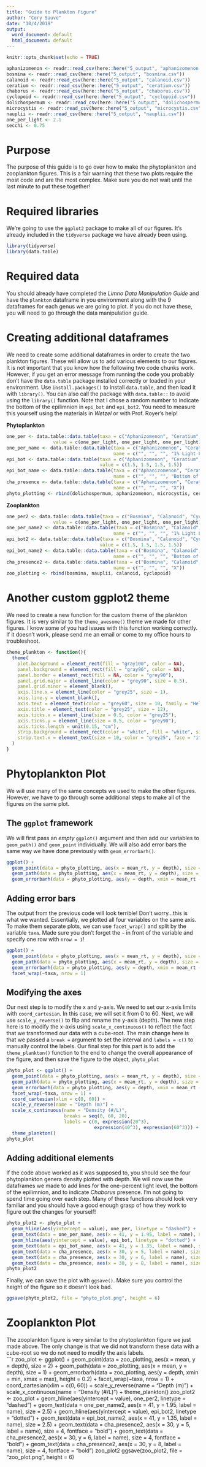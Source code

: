 ```yaml
---
title: "Guide to Plankton Figure"
author: "Cory Sauve"
date: "10/4/2019"
output:
  word_document: default
  html_document: default
---
```


```r
knitr::opts_chunk$set(echo = TRUE)
```

```r
aphanizomenon <- readr::read_csv(here::here("5_output", "aphanizomenon.csv"))
bosmina <- readr::read_csv(here::here("5_output", "bosmina.csv"))
calanoid <- readr::read_csv(here::here("5_output", "calanoid.csv"))
ceratium <- readr::read_csv(here::here("5_output", "ceratium.csv"))
chaborus <- readr::read_csv(here::here("5_output", "chaborus.csv"))
cyclopoid <- readr::read_csv(here::here("5_output", "cyclopoid.csv"))
dolichospermum <- readr::read_csv(here::here("5_output", "dolichospermum.csv"))
microcystis <- readr::read_csv(here::here("5_output", "microcystis.csv"))
nauplii <- readr::read_csv(here::here("5_output", "nauplii.csv"))
one_per_light <- 2.1
secchi <- 0.75
```

# Purpose 

The purpose of this guide is to go over how to make the phytoplankton and zooplankton figures.  This is a fair warning that these two plots require the most code and are the most complex.  Make sure you do not wait until the last minute to put these together! 

# Required libraries 

We're going to use the `ggplot2` package to make all of our figures.  It's already included in the `tidyverse` package we have already been using.  
```r
library(tidyverse)
library(data.table)
```

# Required data 

You should already have completed the *Limno Data Manipulation Guide* and have the `plankton` dataframe in you environment along with the 9 dataframes for each genus we are going to plot.  If you do not have these, you will need to go through the data manipulation guide.  

# Creating additional dataframes 

We need to create some additional dataframes in order to create the two plankton figures.  These will allow us to add various elements to our figures.  It is not important that you know how the following two code chunks work.  However, if you get an error message from running the code you probably don't have the `data.table` package installed correctly or loaded in your environment.  Use `install.packages()` to install `data.table`, and then load it with `library()`.  You can also call the package with `data.table::` to avoid using the `library()` function.  Note that I chose a random number to indicate the bottom of the epilimnion in `epi_bot` and `epi_bot2`.  You need to measure this yourself using the materials in *Wetzel* or with Prof. Royer's help! 

**Phytoplankton**
```r
one_per <- data.table::data.table(taxa = c("Aphanizomenon", "Ceratium", "Dolichospermum", "Microcystis"),
                 value = c(one_per_light, one_per_light, one_per_light))
one_per_name <- data.table::data.table(taxa = c("Aphanizomenon", "Ceratium", "Dolichospermum", "Microcystis"),
                                       name = c("", "", "", "1% Light Level (2.1m)"))
epi_bot <- data.table::data.table(taxa = c("Aphanizomenon", "Ceratium", "Dolichospermum", "Microcystis"),
                                  value = c(1.5, 1.5, 1.5, 1.5))
epi_bot_name <- data.table::data.table(taxa = c("Aphanizomenon", "Ceratium", "Dolichospermum", "Microcystis"),
                                       name = c("", "", "", "Bottom of Epi. (1.5m)"))
cha_presence <- data.table::data.table(taxa = c("Aphanizomenon", "Ceratium", "Dolichospermum", "Microcystis"),
                                       name = c("", "", "", "X"))
phyto_plotting <- rbind(dolichospermum, aphanizomenon, microcystis, ceratium)
```

**Zooplankton**
```r
one_per2 <- data.table::data.table(taxa = c("Bosmina", "Calanoid", "Cyclopoid", "Nauplii"),
                 value = c(one_per_light, one_per_light, one_per_light))
one_per_name2 <- data.table::data.table(taxa = c("Bosmina", "Calanoid", "Cyclopoid", "Nauplii"),
                                       name = c("", "", "", "1% Light Level (2.1m)"))
epi_bot2 <- data.table::data.table(taxa = c("Bosmina", "Calanoid", "Cyclopoid", "Nauplii"),
                                  value = c(1.5, 1.5, 1.5, 1.5))
epi_bot_name2 <- data.table::data.table(taxa = c("Bosmina", "Calanoid", "Cyclopoid", "Nauplii"),
                                       name = c("", "", "", "Bottom of Epi. (1.5m)"))
cha_presence2 <- data.table::data.table(taxa = c("Bosmina", "Calanoid", "Cyclopoid", "Nauplii"),
                                       name = c("", "", "", "X"))
zoo_plotting <- rbind(bosmina, nauplii, calanoid, cyclopoid)
```

# Another custom ggplot2 theme 

We need to create a new function for the custom theme of the plankton figures.  It is very similar to the `theme_awesome()` theme we made for other figures.  I know some of you had issues with this function working correctly.  If it doesn't work, please send me an email or come to my office hours to troubleshoot.  
```r
theme_plankton <- function(){
  theme(
    plot.background = element_rect(fill = "gray100", color = NA),
    panel.background = element_rect(fill = "gray96", color = NA),
    panel.border = element_rect(fill = NA, color = "grey90"),
    panel.grid.major = element_line(color = "grey90", size = 0.5),
    panel.grid.minor = element_blank(),
    axis.line.x = element_line(color = "grey25", size = 1),
    axis.line.y = element_blank(),
    axis.text = element_text(color = "grey60", size = 10, family = "Helvetica"),
    axis.title = element_text(color = "grey25", size = 12),
    axis.ticks.x = element_line(size = 0.5, color = "grey25"),
    axis.ticks.y = element_line(size = 0.5, color = "grey90"),
    axis.ticks.length = unit(0.15, "cm"),
    strip.background = element_rect(color = "white", fill = "white", size = 1, linetype = "solid"),
    strip.text.x = element_text(size = 10, color = "grey25", face = "italic")
  )
}
```

# Phytoplankton Plot 

We will use many of the same concepts we used to make the other figures.  However, we have to go through some additional steps to make all of the figures on the same plot.  

## The `ggplot` framework 

We will first pass an *empty* `ggplot()` argument and then add our variables to `geom_path()` and `geom_point` individually. We will also add error bars the same way we have done previously with `geom_errorbarh()`.
```r
ggplot() +
  geom_point(data = phyto_plotting, aes(x = mean_rt, y = depth), size = 2) +
  geom_path(data = phyto_plotting, aes(x = mean_rt, y = depth), size = 1) +
  geom_errorbarh(data = phyto_plotting, aes(y = depth, xmin = mean_rt - lower_bound, xmax = mean_rt + upper_bound), height = 0.2) 
```

## Adding error bars 

The output from the previous code will look terrible! Don't worry...this is what we wanted.  Essentially, we plotted all four variables on the same axis. To make them separate plots, we can use `facet_wrap()` and split by the variable `taxa`. Made sure you don't forget the `~` in front of the variable and specify one row with `nrow = 1`! 
```r
ggplot() +
  geom_point(data = phyto_plotting, aes(x = mean_rt, y = depth), size = 2) +
  geom_path(data = phyto_plotting, aes(x = mean_rt, y = depth), size = 1) +
  geom_errorbarh(data = phyto_plotting, aes(y = depth, xmin = mean_rt - lower_bound, xmax = mean_rt + upper_bound), height = 0.2) +
  facet_wrap(~taxa, nrow = 1) 
```

## Modifying the axes 

Our next step is to modify the x and y-axis.  We need to set our x-axis limits with `coord_cartesian`.  In this case, we will set it from 0 to 60. Next, we will use `scale_y_reverse()` to flip and rename the y-axis (depth). The new step here is to modify the x-axis using `scale_x_continuous()` to reflect the fact that we transformed our data with a cube-root.  The main change here is that we passed a `break =` argument to set the interval and `labels = c()` to manually control the labels. Our final step for this part is to add the `theme_plankton()` function to the end to change the overall appearance of the figure, and then save the figure to the object, `phyto_plot`

```r
phyto_plot <- ggplot() +
  geom_point(data = phyto_plotting, aes(x = mean_rt, y = depth), size = 2) +
  geom_path(data = phyto_plotting, aes(x = mean_rt, y = depth), size = 1) +
  geom_errorbarh(data = phyto_plotting, aes(y = depth, xmin = mean_rt - lower_bound, xmax = mean_rt + upper_bound), height = 0.2) +
  facet_wrap(~taxa, nrow = 1) +
  coord_cartesian(xlim = c(0, 60)) +
  scale_y_reverse(name = "Depth (m)") +
  scale_x_continuous(name = "Density (#/L)",
                     breaks = seq(0, 60, 20),
                     labels = c(0, expression(20^3), 
                                expression(40^3), expression(60^3))) +
  theme_plankton()
phyto_plot
```

## Adding additional elements 

If the code above worked as it was supposed to, you should see the four phytoplankton genera density plotted with depth.  We will now use the dataframes we made to add lines for the one-percent light level, the bottom of the epilimnion, and to indicate *Chaborus* presence. I'm not going to spend time going over each step.  Many of these functions should look very familiar and you should have a good enough grasp of how they work to figure out the changes for yourself! 

```r
phyto_plot2 <- phyto_plot +
  geom_hline(aes(yintercept = value), one_per, linetype = "dashed") +
  geom_text(data = one_per_name, aes(x = 41, y = 1.95, label = name), size = 2.5) +
  geom_hline(aes(yintercept = value), epi_bot, linetype = "dotted") +
  geom_text(data = epi_bot_name, aes(x = 41, y = 1.35, label = name), size = 2.5) +
  geom_text(data = cha_presence, aes(x = 30, y = 5, label = name), size = 4, fontface = "bold") +
  geom_text(data = cha_presence, aes(x = 30, y = 6, label = name), size = 4, fontface = "bold") +
  geom_text(data = cha_presence, aes(x = 30, y = 8, label = name), size = 4, fontface = "bold") 
phyto_plot2
```

Finally, we can save the plot with `ggsave()`.  Make sure you control the height of the figure so it doesn't look bad. 
```r
ggsave(phyto_plot2, file = "phyto_plot.png", height = 6)
```

# Zooplankton Plot 

The zooplankton figure is very similar to the phytoplankton figure we just made above.  The only change is that we did not transform these data with a cube-root so we do not need to modify the axis labels.  
```r
zoo_plot <- ggplot() +
  geom_point(data = zoo_plotting, aes(x = mean, y = depth), size = 2) +
  geom_path(data = zoo_plotting, aes(x = mean, y = depth), size = 1) +
  geom_errorbarh(data = zoo_plotting, aes(y = depth, xmin = min, xmax = max), height = 0.2) +
  facet_wrap(~taxa, nrow = 1) + 
  coord_cartesian(xlim = c(0, 60)) +
  scale_y_reverse(name = "Depth (m)") +
  scale_x_continuous(name = "Density (#/L)") +
  theme_plankton()
zoo_plot2 <- zoo_plot +
  geom_hline(aes(yintercept = value), one_per2, linetype = "dashed") +
  geom_text(data = one_per_name2, aes(x = 41, y = 1.95, label = name), size = 2.5) +
  geom_hline(aes(yintercept = value), epi_bot2, linetype = "dotted") +
  geom_text(data = epi_bot_name2, aes(x = 41, y = 1.35, label = name), size = 2.5) +
  geom_text(data = cha_presence2, aes(x = 30, y = 5, label = name), size = 4, fontface = "bold") +
  geom_text(data = cha_presence2, aes(x = 30, y = 6, label = name), size = 4, fontface = "bold") +
  geom_text(data = cha_presence2, aes(x = 30, y = 8, label = name), size = 4, fontface = "bold") 
zoo_plot2
ggsave(zoo_plot2, file = "zoo_plot.png", height = 6)